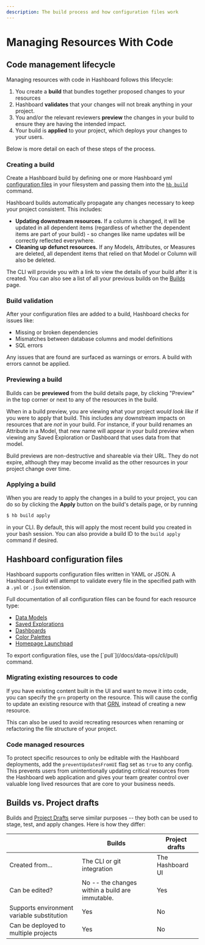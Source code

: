 ```yaml
---
description: The build process and how configuration files work
---
```



# Managing Resources With Code

## Code management lifecycle

Managing resources with code in Hashboard follows this lifecycle:

1. You create a **build** that bundles together proposed changes to your resources
2. Hashboard **validates** that your changes will not break anything in your project.
3. You and/or the relevant reviewers **preview** the changes in your build to ensure they are having the intended impact.
4. Your build is **applied** to your project, which deploys your changes to your users.

Below is more detail on each of these steps of the process.

### Creating a build

Create a Hashboard build by defining one or more Hashboard yml [configuration files](#hashboard-configuration-files) in your filesystem and passing them into the [`hb build`](./cli/build) command.

Hashboard builds automatically propagate any changes necessary to keep your project consistent. This includes:

- **Updating downstream resources.** If a column is changed, it will be updated in all dependent items (regardless of whether the dependent items are part of your build) - so changes like name updates will be correctly reflected everywhere.
- **Cleaning up defunct resources.** If any Models, Attributes, or Measures are deleted, all dependent items that relied on that Model or Column will also be deleted.

The CLI will provide you with a link to view the details of your build after it is created. You can also see a list of all your previous builds on the [Builds](https://hashboard.com/app/p/data-ops) page.

### Build validation

After your configuration files are added to a build, Hashboard checks for issues like:

- Missing or broken dependencies
- Mismatches between database columns and model definitions
- SQL errors

Any issues that are found are surfaced as warnings or errors. A build with errors cannot be applied.

### Previewing a build

Builds can be **previewed** from the build details page, by clicking "Preview" in the top corner or next to any of the resources in the build.

When in a build preview, you are viewing what your project _would look like_ if you were to apply that build. This includes any downstream impacts on resources that are _not_ in your build. For instance, if your build renames an Attribute in a Model, that new name will appear in your build preview when viewing any Saved Exploration or Dashboard that uses data from that model.

Build previews are non-destructive and shareable via their URL. They do not expire, although they may become invalid as the other resources in your project change over time.

### Applying a build

When you are ready to apply the changes in a build to your project, you can do so by clicking the **Apply** button on the build's details page, or by running

```bash copy
$ hb build apply
```

in your CLI. By default, this will apply the most recent build you created in your bash session. You can also provide a build ID to the `build apply` command if desired.

## Hashboard configuration files

Hashboard supports configuration files written in YAML or JSON. A Hashboard Build will attempt to validate every file in the specified path with a `.yml` or `.json` extension.

Full documentation of all configuration files can be found for each resource type:

- [Data Models](/docs/data-ops/config-schema/Data-Model)
- [Saved Explorations](/docs/data-ops/config-schema/saved-explorations)
- [Dashboards](/docs/data-ops/config-schema/Dashboard)
- [Color Palettes](/docs/data-ops/config-schema/Color-Palette)
- [Homepage Launchpad](/docs/data-ops/config-schema/Homepage-Launchpad)

<Callout type="info">
  To export configuration files, use the [`pull`](/docs/data-ops/cli/pull)
  command.
</Callout>

### Migrating existing resources to code

If you have existing content built in the UI and want to move it into code,
you can specify the `grn` property on the resource. This will cause the config to
update an existing resource with that [GRN](/docs/data-ops/resource-identifiers), instead of creating a
new resource.

This can also be used to avoid recreating resources when renaming or refactoring
the file structure of your project.

### Code managed resources

To protect specific resources to only be editable with the Hashboard deployments, add the `preventUpdatesFromUI` flag set as `true` to any config. This prevents users from unintentionally updating critical resources from the Hashboard web application and gives your team greater control over valuable long lived resources that are core to your business needs.

## Builds vs. Project drafts

Builds and [Project Drafts](/docs/project-management/drafts) serve similar purposes -- they both can be used to stage, test, and apply changes. Here is how they differ:

|                                            | Builds                                          | Project drafts |
| ------------------------------------------ | ----------------------------------------------- | -------------- |
| Created from...                            | The CLI or git integration                      | The Hashboard UI         |
| Can be edited?                             | No -- the changes within a build are immutable. | Yes            |
| Supports environment variable substitution | Yes                                             | No             |
| Can be deployed to multiple projects       | Yes                                             | No             |
